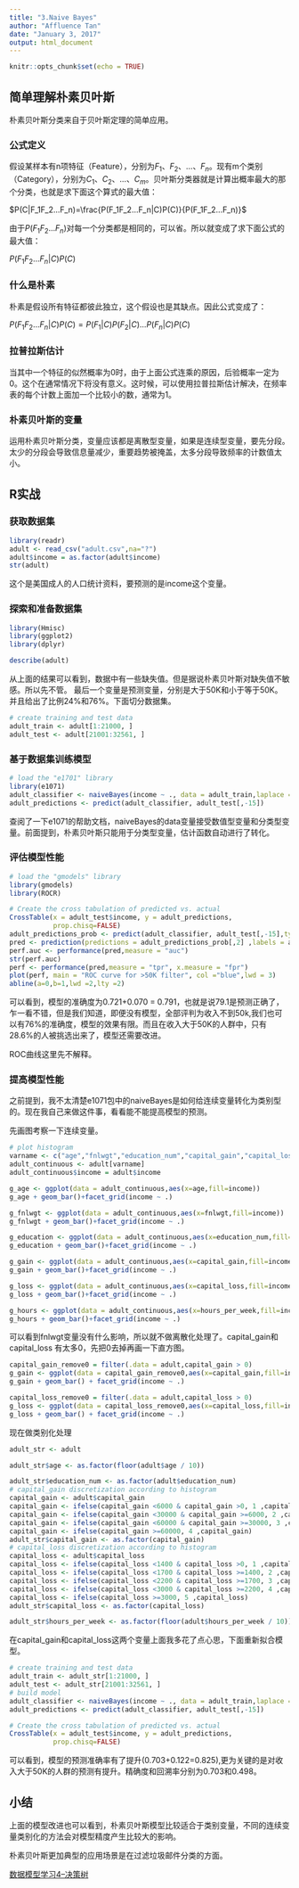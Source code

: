 ```yaml
---
title: "3.Naive Bayes"
author: "Affluence Tan"
date: "January 3, 2017"
output: html_document
---
```


```r
knitr::opts_chunk$set(echo = TRUE)
```

## 简单理解朴素贝叶斯

朴素贝叶斯分类来自于贝叶斯定理的简单应用。

### 公式定义

假设某样本有n项特征（Feature），分别为$F_1$、$F_2$、...、$F_n$。现有m个类别（Category），分别为$C_1$、$C_2$、...、$C_m$。贝叶斯分类器就是计算出概率最大的那个分类，也就是求下面这个算式的最大值：

$P(C|F_1F_2...F_n)=\frac{P(F_1F_2...F_n|C)P(C)}{P(F_1F_2...F_n)}$

由于$P(F_1F_2...F_n)$对每一个分类都是相同的，可以省。所以就变成了求下面公式的最大值：

$P(F_1F_2...F_n|C)P(C)$

### 什么是朴素

朴素是假设所有特征都彼此独立，这个假设也是其缺点。因此公式变成了：

$P(F_1F_2...F_n|C)P(C)=P(F_1|C)P(F_2|C)...P(F_n|C)P(C)$

### 拉普拉斯估计

当其中一个特征的似然概率为0时，由于上面公式连乘的原因，后验概率一定为0。这个在通常情况下将没有意义。这时候，可以使用拉普拉斯估计解决，在频率表的每个计数上面加一个比较小的数，通常为1。

### 朴素贝叶斯的变量

运用朴素贝叶斯分类，变量应该都是离散型变量，如果是连续型变量，要先分段。太少的分段会导致信息量减少，重要趋势被掩盖，太多分段导致频率的计数值太小。

## R实战

### 获取数据集
```r
library(readr)
adult <- read_csv("adult.csv",na="?")
adult$income = as.factor(adult$income)
str(adult)
```
这个是美国成人的人口统计资料，要预测的是income这个变量。

### 探索和准备数据集
```r
library(Hmisc)
library(ggplot2)
library(dplyr)
```
```r
describe(adult)
```
从上面的结果可以看到，数据中有一些缺失值。但是据说朴素贝叶斯对缺失值不敏感。所以先不管。
最后一个变量是预测变量，分别是大于50K和小于等于50K。并且给出了比例24%和76%。下面切分数据集。
```r
# create training and test data
adult_train <- adult[1:21000, ]
adult_test <- adult[21001:32561, ]
```
### 基于数据集训练模型
```r
# load the "e1701" library
library(e1071)
adult_classifier <- naiveBayes(income ~ ., data = adult_train,laplace = 1)
adult_predictions <- predict(adult_classifier, adult_test[,-15])
```
查阅了一下e1071的帮助文档，naiveBayes的data变量接受数值型变量和分类型变量。前面提到，朴素贝叶斯只能用于分类型变量，估计函数自动进行了转化。

### 评估模型性能
```r

# load the "gmodels" library
library(gmodels)
library(ROCR)

# Create the cross tabulation of predicted vs. actual
CrossTable(x = adult_test$income, y = adult_predictions,
           prop.chisq=FALSE)
adult_predictions_prob <- predict(adult_classifier, adult_test[,-15],type = "raw")
pred <- prediction(predictions = adult_predictions_prob[,2] ,labels = adult_test$income)
perf.auc <- performance(pred,measure = "auc")
str(perf.auc)
perf <- performance(pred,measure = "tpr", x.measure = "fpr")
plot(perf, main = "ROC curve for >50K filter", col ="blue",lwd = 3)
abline(a=0,b=1,lwd =2,lty =2)
```

可以看到，模型的准确度为0.721+0.070 = 0.791，也就是说79.1是预测正确了，乍一看不错，但是我们知道，即便没有模型，全部评判为收入不到50k,我们也可以有76%的准确度，模型的效果有限。而且在收入大于50K的人群中，只有28.6%的人被挑选出来了，模型还需要改进。

ROC曲线这里先不解释。

### 提高模型性能
之前提到，我不太清楚e1071包中的naiveBayes是如何给连续变量转化为类别型的。现在我自己来做这件事，看看能不能提高模型的预测。

先画图考察一下连续变量。
```r
# plot histogram 
varname <- c("age","fnlwgt","education_num","capital_gain","capital_loss","hours_per_week")
adult_continuous <- adult[varname]
adult_continuous$income = adult$income

g_age <- ggplot(data = adult_continuous,aes(x=age,fill=income))
g_age + geom_bar()+facet_grid(income ~ .)

g_fnlwgt <- ggplot(data = adult_continuous,aes(x=fnlwgt,fill=income))
g_fnlwgt + geom_bar()+facet_grid(income ~ .)

g_education <- ggplot(data = adult_continuous,aes(x=education_num,fill=income))
g_education + geom_bar()+facet_grid(income ~ .)

g_gain <- ggplot(data = adult_continuous,aes(x=capital_gain,fill=income))
g_gain + geom_bar()+facet_grid(income ~ .)

g_loss <- ggplot(data = adult_continuous,aes(x=capital_loss,fill=income))
g_loss + geom_bar()+facet_grid(income ~ .)

g_hours <- ggplot(data = adult_continuous,aes(x=hours_per_week,fill=income))
g_hours + geom_bar()+facet_grid(income ~ .)
```

可以看到fnlwgt变量没有什么影响，所以就不做离散化处理了。capital_gain和capital_loss 有太多0，先把0去掉再画一下直方图。
```r
capital_gain_remove0 = filter(.data = adult,capital_gain > 0)
g_gain <- ggplot(data = capital_gain_remove0,aes(x=capital_gain,fill=income))
g_gain + geom_bar() + facet_grid(income ~ .)

capital_loss_remove0 = filter(.data = adult,capital_loss > 0)
g_loss <- ggplot(data = capital_loss_remove0,aes(x=capital_loss,fill=income))
g_loss + geom_bar() + facet_grid(income ~ .)
```

现在做类别化处理

```r
adult_str <- adult

adult_str$age <- as.factor(floor(adult$age / 10))

adult_str$education_num <- as.factor(adult$education_num)
# capital_gain discretization according to histogram
capital_gain <- adult$capital_gain
capital_gain <- ifelse(capital_gain <6000 & capital_gain >0, 1 ,capital_gain)
capital_gain <- ifelse(capital_gain <30000 & capital_gain >=6000, 2 ,capital_gain)
capital_gain <- ifelse(capital_gain <60000 & capital_gain >=30000, 3 ,capital_gain)
capital_gain <- ifelse(capital_gain >=60000, 4 ,capital_gain)
adult_str$capital_gain <- as.factor(capital_gain)
# capital_loss discretization according to histogram
capital_loss <- adult$capital_loss
capital_loss <- ifelse(capital_loss <1400 & capital_loss >0, 1 ,capital_loss)
capital_loss <- ifelse(capital_loss <1700 & capital_loss >=1400, 2 ,capital_loss)
capital_loss <- ifelse(capital_loss <2200 & capital_loss >=1700, 3 ,capital_loss)
capital_loss <- ifelse(capital_loss <3000 & capital_loss >=2200, 4 ,capital_loss)
capital_loss <- ifelse(capital_loss >=3000, 5 ,capital_loss)
adult_str$capital_loss <- as.factor(capital_loss)

adult_str$hours_per_week <- as.factor(floor(adult$hours_per_week / 10))
```

在capital_gain和capital_loss这两个变量上面我多花了点心思，下面重新拟合模型。

```r
# create training and test data
adult_train <- adult_str[1:21000, ]
adult_test <- adult_str[21001:32561, ]
# build model
adult_classifier <- naiveBayes(income ~ ., data = adult_train,laplace = 1)
adult_predictions <- predict(adult_classifier, adult_test[,-15])
```
```r
# Create the cross tabulation of predicted vs. actual
CrossTable(x = adult_test$income, y = adult_predictions,
           prop.chisq=FALSE)
```

可以看到，模型的预测准确率有了提升(0.703+0.122=0.825),更为关键的是对收入大于50K的人群的预测有提升。精确度和回溯率分别为0.703和0.498。

## 小结
上面的模型改进也可以看到，朴素贝叶斯模型比较适合于类别变量，不同的连续变量类别化的方法会对模型精度产生比较大的影响。

朴素贝叶斯更加典型的应用场景是在过滤垃圾邮件分类的方面。

[数据模型学习4--决策树](Decision_tree.html)